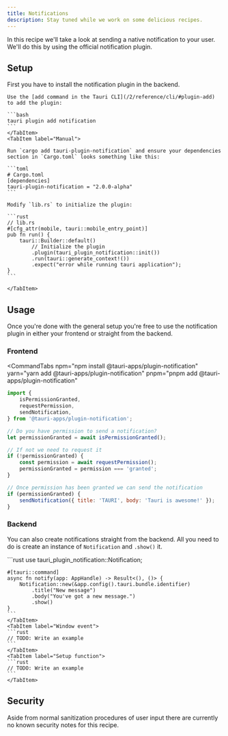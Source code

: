 ```yaml
---
title: Notifications
description: Stay tuned while we work on some delicious recipes.
---
```



In this recipe we'll take a look at sending a native notification to your user. We'll do this by using the official notification plugin.

## Setup

First you have to install the notification plugin in the backend.

<Tabs>
    <TabItem label="Auto">

    Use the [add command in the Tauri CLI](/2/reference/cli/#plugin-add) to add the plugin:

    ```bash
    tauri plugin add notification
    ```
    </TabItem>
    <TabItem label="Manual">

    Run `cargo add tauri-plugin-notification` and ensure your dependencies section in `Cargo.toml` looks something like this:

    ```toml
    # Cargo.toml
    [dependencies]
    tauri-plugin-notification = "2.0.0-alpha"
    ```

    Modify `lib.rs` to initialize the plugin:

    ```rust
    // lib.rs
    #[cfg_attr(mobile, tauri::mobile_entry_point)]
    pub fn run() {
        tauri::Builder::default()
            // Initialize the plugin
            .plugin(tauri_plugin_notification::init())
            .run(tauri::generate_context!())
            .expect("error while running tauri application");
    }
    ```

    </TabItem>

</Tabs>

## Usage

Once you're done with the general setup you're free to use the notification plugin in either your frontend or straight from the backend.

### Frontend

<CommandTabs
	npm="npm install @tauri-apps/plugin-notification"
	yarn="yarn add @tauri-apps/plugin-notification"
	pnpm="pnpm add @tauri-apps/plugin-notification"
></CommandTabs>

```js
import {
	isPermissionGranted,
	requestPermission,
	sendNotification,
} from '@tauri-apps/plugin-notification';

// Do you have permission to send a notification?
let permissionGranted = await isPermissionGranted();

// If not we need to request it
if (!permissionGranted) {
	const permission = await requestPermission();
	permissionGranted = permission === 'granted';
}

// Once permission has been granted we can send the notification
if (permissionGranted) {
	sendNotification({ title: 'TAURI', body: 'Tauri is awesome!' });
}
```

### Backend

You can also create notifications straight from the backend. All you need to do is create an instance of `Notification` and `.show()` it.

<Tabs>
    <TabItem label="Command">
    ```rust
    use tauri_plugin_notification::Notification;

    #[tauri::command]
    async fn notify(app: AppHandle) -> Result<(), ()> {
        Notification::new(&app.config().tauri.bundle.identifier)
            .title("New message")
            .body("You've got a new message.")
            .show()
    }
    ```
    </TabItem>
    <TabItem label="Window event">
    ```rust
    // TODO: Write an example
    ```
    </TabItem>
    <TabItem label="Setup function">
    ```rust
    // TODO: Write an example
    ```
    </TabItem>

</Tabs>

## Security

Aside from normal sanitization procedures of user input there are currently no known security notes for this recipe.
